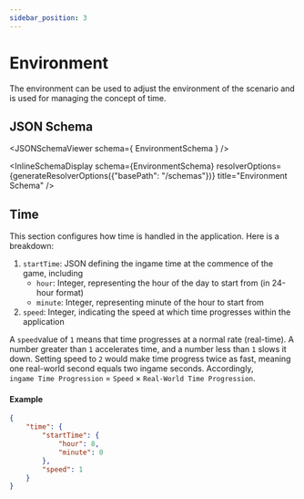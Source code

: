 ```yaml
---
sidebar_position: 3
---
```




# Environment

The environment can be used to adjust the environment of the scenario and is used for managing the concept of time.

## JSON Schema

<JSONSchemaViewer schema={ EnvironmentSchema } />

<InlineSchemaDisplay 
  schema={EnvironmentSchema} 
  resolverOptions={generateResolverOptions({"basePath": "/schemas"})} 
  title="Environment Schema"
/>

## Time

This section configures how time is handled in the application. Here is a breakdown:

1. `startTime`: JSON defining the ingame time at the commence of the game, including
    - `hour`: Integer, representing the hour of the day to start from (in 24-hour format)
    - `minute`: Integer, representing minute of the hour to start from
2. `speed`: Integer, indicating the speed at which time progresses within the application

A `speed`value of `1` means that time progresses at a normal rate (real-time). A number greater than `1` accelerates time, and a number less than `1` slows it down. Setting speed to `2` would make time progress twice as fast, meaning one real-world second equals two ingame seconds.
Accordingly, `ingame Time Progression` = `Speed` × `Real-World Time Progression`.

#### Example

```json
{
    "time": {
        "startTime": {
            "hour": 8,
            "minute": 0
        },
        "speed": 1
    }
}
```